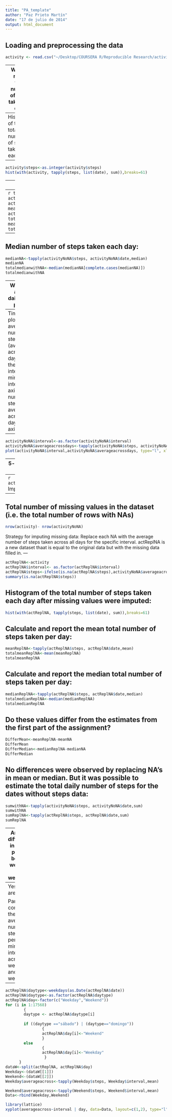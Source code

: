 ```yaml
---
title: "PA_template"
author: "Paz Prieto Martín"
date: "17 de julio de 2014"
output: html_document
---
```


Loading and preprocessing the data
---
```r
activity <- read.csv("~/Desktop/COURSERA R/Reproducible Research/activity.csv", stringsAsFactors=TRUE)
```
---
What is mean total number of steps taken per day?
---
Histogram of the total number of steps taken each day:
---
```r
activity$steps<-as.integer(activity$steps)
hist(with(activity, tapply(steps, list(date), sum)),breaks=61)
```
---
Mean of steps taken each day:
---
```r
tapply(activity$steps, activity$date,mean)
activityNoNA<-activity[complete.cases(activity),]
meanNA<-tapply(activityNoNA$steps, activityNoNA$date,mean)
totalmeanwithNA<-mean(meanNA[complete.cases(meanNA)])
totalmeanwithNA
```
---
Median number of steps taken each day:
---
```r
medianNA<-tapply(activityNoNA$steps, activityNoNA$date,median)
medianNA
totalmedianwithNA<-median(medianNA[complete.cases(medianNA)])
totalmedianwithNA
```
---
What is the average daily activity pattern?
---
Time series plot of the average number of steps taken (averaged across all days) versus the 5-minute intervals (5-minute interval (x-axis),average number of steps taken, averaged across all days (y-axis)):
---
```r
activityNoNA$interval<-as.factor(activityNoNA$interval)
activityNoNA$averageacrossdays<-tapply(activityNoNA$steps, activityNoNA$interval,mean)
plot(activityNoNA$interval,activityNoNA$averageacrossdays, type="l", xlab="5-minute interval", ylab="number of steps averaged across all days", col="green", lwd=2)
```
---
5-minute interval that, on average, contains the maximum number of steps:
---
```r
activityNoNA$interval[which.max(activityNoNA$averageacrossdays)]
```
Imputing missing values
----
Total number of missing values in the dataset (i.e. the total number of rows with NAs)
---
```r
nrow(activity)- nrow(activityNoNA)
```
Strategy for imputing missing data:
Replace each NA with the average number of steps taken across all days for the specific interval. 
actReplNA is a new dataset thaat is equal to the original data but with the missing data filled in.
---
```r
actReplNA<-activity
actReplNA$interval<- as.factor(actReplNA$interval)
actReplNA$steps<-ifelse(is.na(actReplNA$steps),activityNoNA$averageacrossdays,actReplNA$steps)
summary(is.na(actReplNA$steps))
````
Histogram of the total number of steps taken each day after missing values were imputed:
---
```r
hist(with(actReplNA, tapply(steps, list(date), sum)),breaks=61)
````
Calculate and report the mean total number of steps taken per day:
---
```r
meanReplNA<-tapply(actReplNA$steps, actReplNA$date,mean)
totalmeanReplNA<-mean(meanReplNA)
totalmeanReplNA

```
Calculate and report the median total number of steps taken per day:
---
```r
medianReplNA<-tapply(actReplNA$steps, actReplNA$date,median)
totalmedianReplNA<-median(medianReplNA)
totalmedianReplNA
```

Do these values differ from the estimates from the first part of the assignment? 
---
```r
DifferMean<-meanReplNA-meanNA
DifferMean
DifferMedian<-medianReplNA-medianNA
DifferMedian
```
No differences were observed by replacing NA's in mean or median. But it was possible to estimate the total daily number of steps for the dates without steps data:
---
```r
sumwithNA<-tapply(activityNoNA$steps, activityNoNA$date,sum)
sumwithNA
sumReplNA<-tapply(actReplNA$steps, actReplNA$date,sum)
sumReplNA
```
---
Are there differences in activity patterns between weekdays and weekends?
---
Yes, there are:

Panel plot comparing the average number of steps taken per 5-minute interval across weekdays and weekends:
---
```r
actReplNA$daytype<-weekdays(as.Date(actReplNA$date))
actReplNA$daytype<-as.factor(actReplNA$daytype)
actReplNA$day<-factor(c("Weekday","Weekend"))
for (i in 1:17568)
        {
        daytype <- actReplNA$daytype[i]
        
        if ((daytype =="sábado") | (daytype=="domingo"))
                {
                actReplNA$day[i]<-"Weekend"
                }
        else 
                {
                actReplNA$day[i]<-"Weekday"
                 }
      }  
dataW<-split(actReplNA, actReplNA$day)
Weekday<-(dataW[[1]])
Weekend<-(dataW[[2]])
Weekday$averageacross<-tapply(Weekday$steps, Weekday$interval,mean)

Weekend$averageacross<-tapply(Weekend$steps, Weekend$interval,mean)
Data<-rbind(Weekday,Weekend)

library(lattice)
xyplot(averageacross~interval | day, data=Data, layout=c(1,2), type="l", xlab="5-minute interval", ylab="number of steps")
````

